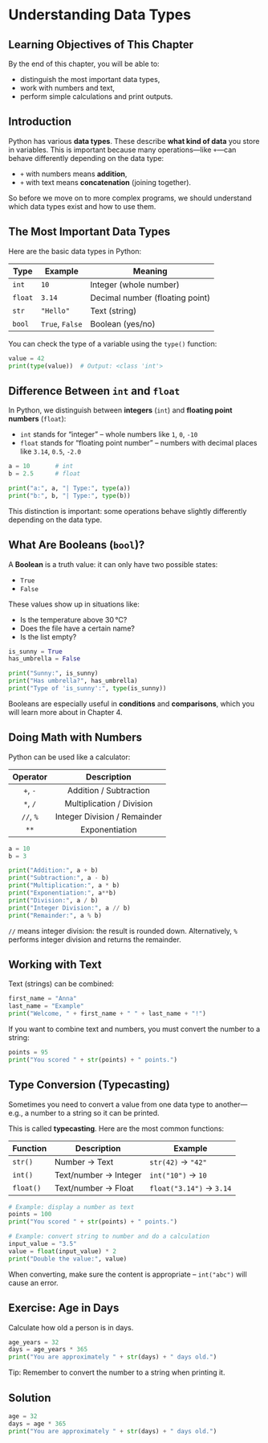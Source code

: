 # Understanding Data Types

## Learning Objectives of This Chapter

By the end of this chapter, you will be able to:

- distinguish the most important data types,
- work with numbers and text,
- perform simple calculations and print outputs.

## Introduction

Python has various **data types**. These describe **what kind of data** you store in variables. This is important because many operations—like `+`—can behave differently depending on the data type:

- `+` with numbers means **addition**,
- `+` with text means **concatenation** (joining together).

So before we move on to more complex programs, we should understand which data types exist and how to use them.

## The Most Important Data Types

Here are the basic data types in Python:

| Type | Example | Meaning |
|------|---------|---------|
| `int` | `10` | Integer (whole number) |
| `float` | `3.14` | Decimal number (floating point) |
| `str` | `"Hello"` | Text (string) |
| `bool` | `True`, `False` | Boolean (yes/no) |

You can check the type of a variable using the `type()` function:

```{python}
value = 42
print(type(value))  # Output: <class 'int'>
```

## Difference Between `int` and `float`

In Python, we distinguish between **integers** (`int`) and **floating point numbers** (`float`):

- `int` stands for “integer” – whole numbers like `1`, `0`, `-10`
- `float` stands for “floating point number” – numbers with decimal places like `3.14`, `0.5`, `-2.0`

```{python}
a = 10       # int
b = 2.5      # float

print("a:", a, "| Type:", type(a))
print("b:", b, "| Type:", type(b))
```

::: {.callout-important icon="false" collapse="false"}
This distinction is important: some operations behave slightly differently depending on the data type.
:::

## What Are Booleans (`bool`)?

A **Boolean** is a truth value: it can only have two possible states:

- `True`
- `False`

These values show up in situations like:

- Is the temperature above 30 °C?
- Does the file have a certain name?
- Is the list empty?

```{python}
is_sunny = True
has_umbrella = False

print("Sunny:", is_sunny)
print("Has umbrella?", has_umbrella)
print("Type of 'is_sunny':", type(is_sunny))
```

Booleans are especially useful in **conditions** and **comparisons**, which you will learn more about in Chapter 4.

## Doing Math with Numbers

Python can be used like a calculator:

| Operator | Description |
|:--------:|:-----------:|
| `+`, `-` | Addition / Subtraction |
| `*`, `/` | Multiplication / Division |
| `//`, `%` | Integer Division / Remainder |
| `**` | Exponentiation |

```{python}
a = 10
b = 3

print("Addition:", a + b)
print("Subtraction:", a - b)
print("Multiplication:", a * b)
print("Exponentiation:", a**b)
print("Division:", a / b)
print("Integer Division:", a // b)
print("Remainder:", a % b)
```

::: {.callout-note collapse="false"}
`//` means integer division: the result is rounded down. Alternatively, `%` performs integer division and returns the remainder.
:::

## Working with Text

Text (strings) can be combined:

```{python}
first_name = "Anna"
last_name = "Example"
print("Welcome, " + first_name + " " + last_name + "!")
```

If you want to combine text and numbers, you must convert the number to a string:

```{python}
points = 95
print("You scored " + str(points) + " points.")
```

## Type Conversion (Typecasting)

Sometimes you need to convert a value from one data type to another—
e.g., a number to a string so it can be printed.

This is called **typecasting**. Here are the most common functions:

| Function | Description | Example |
|----------|-------------|---------|
| `str()` | Number → Text | `str(42)` → `"42"` |
| `int()` | Text/number → Integer | `int("10")` → `10` |
| `float()` | Text/number → Float | `float("3.14")` → `3.14` |

```{python}
# Example: display a number as text
points = 100
print("You scored " + str(points) + " points.")

# Example: convert string to number and do a calculation
input_value = "3.5"
value = float(input_value) * 2
print("Double the value:", value)
```

When converting, make sure the content is appropriate – 
`int("abc")` will cause an error.


::: {.callout-tip collapse="true"}
## Exercise: Age in Days

Calculate how old a person is in days.

```{python}
age_years = 32
days = age_years * 365
print("You are approximately " + str(days) + " days old.")
```

Tip: Remember to convert the number to a string when printing it.

::: {.callout-caution icon="false" collapse="true"}
## Solution
```{python}
age = 32
days = age * 365
print("You are approximately " + str(days) + " days old.")
```
:::
:::
